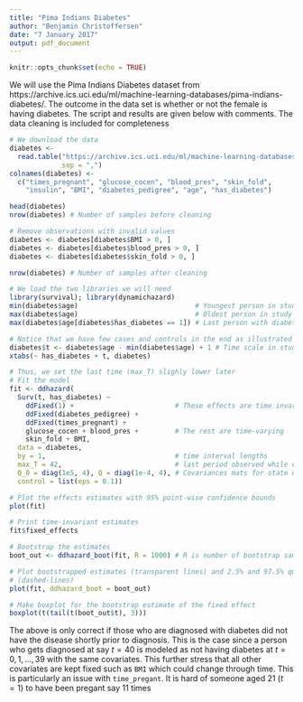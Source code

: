```yaml
---
title: "Pima Indians Diabetes"
author: "Benjamin Christoffersen"
date: "7 January 2017"
output: pdf_document
---
```


```r
knitr::opts_chunk$set(echo = TRUE)
```

We will use the Pima Indians Diabetes dataset from https://archive.ics.uci.edu/ml/machine-learning-databases/pima-indians-diabetes/. The outcome in the data set is whether or not the female is having diabetes. The script and results are given below with comments. The data cleaning is included for completeness

```r
# We download the data
diabetes <-
  read.table("https://archive.ics.uci.edu/ml/machine-learning-databases/pima-indians-diabetes/pima-indians-diabetes.data",
             sep = ",")
colnames(diabetes) <-
  c("times_pregnant", "glucose_cocen", "blood_pres", "skin_fold",
    "insulin", "BMI", "diabetes_pedigree", "age", "has_diabetes")

head(diabetes)
nrow(diabetes) # Number of samples before cleaning

# Remove observations with invalid values
diabetes <- diabetes[diabetes$BMI > 0, ]
diabetes <- diabetes[diabetes$blood_pres > 0, ]
diabetes <- diabetes[diabetes$skin_fold > 0, ]

nrow(diabetes) # Number of samples after cleaning

# We load the two libraries we will need
library(survival); library(dynamichazard)
min(diabetes$age)                             # Youngest person in study
max(diabetes$age)                             # Oldest person in study
max(diabetes$age[diabetes$has_diabetes == 1]) # Last person with diabetes

# Notice that we have few cases and controls in the end as illustrated below
diabetes$t <- diabetes$age - min(diabetes$age) + 1 # Time scale in study
xtabs(~ has_diabetes + t, diabetes)

# Thus, we set the last time (max_T) slighly lower later
# Fit the model
fit <- ddhazard(
  Surv(t, has_diabetes) ~
    ddFixed(1) +                         # These effects are time invariant
    ddFixed(diabetes_pedigree) +
    ddFixed(times_pregnant) +
    glucose_cocen + blood_pres +         # The rest are time-varying
    skin_fold + BMI,
  data = diabetes,
  by = 1,                                # time interval lengths
  max_T = 42,                            # last period observed while estimating 
  Q_0 = diag(1e5, 4), Q = diag(1e-4, 4), # Covariances mats for state equation
  control = list(eps = 0.1))

# Plot the effects estimates with 95% point-wise confidence bounds
plot(fit)

# Print time-invariant estimates
fit$fixed_effects

# Bootstrap the estimates
boot_out <- ddhazard_boot(fit, R = 1000) # R is number of bootstrap samples

# Plot bootstrapped estimates (transparent lines) and 2.5% and 97.5% quantiles
# (dashed-lines)
plot(fit, ddhazard_boot = boot_out)

# Make boxplot for the bootstrap estimate of the fixed effect
boxplot(t(tail(t(boot_out$t), 3)))
```

The above is only correct if those who are diagnosed with diabetes did not have the disease shortly prior to diagnosis. This is the case since a person who gets diagnosed at say $t = 40$ is modeled as not having diabetes at $t = 0,1,...,39$ with the same covariates. This further stress that all other covariates are kept fixed such as `BMI` which could change through time. This is particularly an issue with `time_pregant`. It is hard of someone aged 21 ($t=1$) to have been pregant say 11 times
